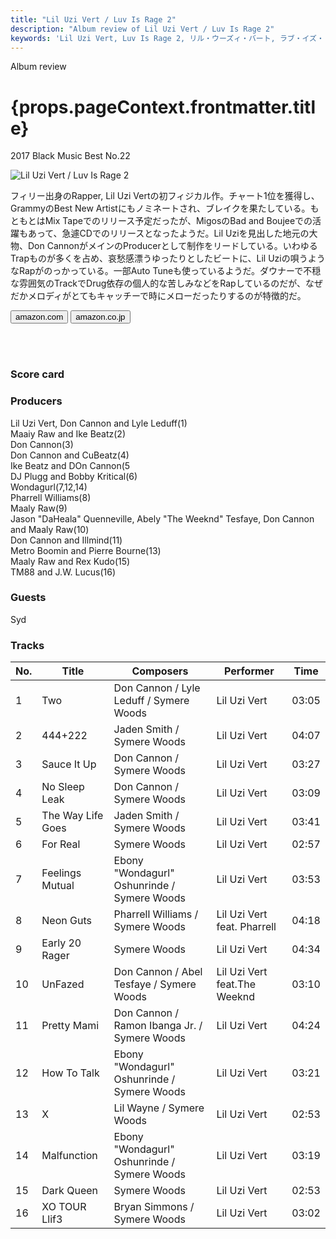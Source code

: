 ```yaml
---
title: "Lil Uzi Vert / Luv Is Rage 2"
description: "Album review of Lil Uzi Vert / Luv Is Rage 2"
keywords: 'Lil Uzi Vert, Luv Is Rage 2, リル・ウーズィ・バート, ラブ・イズ・レイジ2'
---
```





<p className="largeP">Album review</p>
<h1 className="h1--no--margin">{props.pageContext.frontmatter.title}</h1>
<p className="largeP"><Link to="/best50/2017/">2017 Black Music Best No.22</Link></p>

<Row  className="image-card-group">
	<Column colMd={"3"} colLg={"4"} noGutterMdLeft="">
       <ImageCard>

![Lil Uzi Vert / Luv Is Rage 2](../../images/cd/liluzivert1L.jpg) 

</ImageCard>
	</Column>
	<Column colMd={"4"} colLg={"8"} noGutterMdLeft="">
	<p>
	フィリー出身のRapper, Lil Uzi Vertの初フィジカル作。チャート1位を獲得し、GrammyのBest New Artistにもノミネートされ、ブレイクを果たしている。もともとはMix Tapeでのリリース予定だったが、MigosのBad and Boujeeでの活躍もあって、急遽CDでのリリースとなったようだ。Lil Uziを見出した地元の大物、Don CannonがメインのProducerとして制作をリードしている。いわゆるTrapものが多くを占め、哀愁感漂うゆったりとしたビートに、Lil Uziの唄うようなRapがのっかっている。一部Auto Tuneも使っているようだ。ダウナーで不穏な雰囲気のTrackでDrug依存の個人的な苦しみなどをRapしているのだが、なぜだかメロディがとてもキャッチーで時にメローだったりするのが特徴的だ。
	</p>
    <div>
	  <Button href="https://amzn.to/30jrJkq" kind="primary" size="small" renderIcon={ArrowUpRight24}>
      amazon.com
    </Button>
    <Button href="https://amzn.to/2WyDYIP" kind="secondary" size="small" renderIcon={ArrowUpRight24}>
      amazon.co.jp
    </Button>
	</div>
	<a href="https://geo.music.apple.com/jp/album/luv-is-rage-2/1274150514?mt=1&app=music&ls=1&at=11lcug" style="display:inline-block;overflow:hidden;background:url(https://linkmaker.itunes.apple.com/ja-jp/lockup.svg?releaseDate=2017-08-25&kind=album&bubble=apple_music&style=mono-black) no-repeat;width:180px;height:45px;"></a>
	<a href="https://geo.music.apple.com/jp/album/luv-is-rage-2/1274150514?app=itunes&at=11lcug" style="display:inline-block;overflow:hidden;background:url(https://linkmaker.itunes.apple.com/ja-jp/badge-lrg.svg?releaseDate=2017-08-25T00:00:00Z&kind=album&bubble=itunes_music) no-repeat;width:140px;height:45px;"></a>
	</Column>
</Row>
<Row >
	<Column colMd={"4"} colLg={"4"} noGutterMdLeft="">
<div>
    <h3>Score card</h3>
	<SliderJS1 value="2" />
    <SliderJS2 value="2" />
	<SliderJS3 value="2" />
    <SliderJS4 value="9" />
</div>
</Column>
<Column colMd={"8"} colLg={"8"} noGutterMdLeft="">
<div>
<h3>Producers</h3>
<p>
Lil Uzi Vert, Don Cannon and Lyle Leduff(1)
<br/>Maaiy Raw and Ike Beatz(2)
<br/>Don Cannon(3)
<br/>Don Cannon and CuBeatz(4)
<br/>Ike Beatz and DOn Cannon(5
<br/>DJ Plugg and Bobby Kritical(6)
<br/>Wondagurl(7,12,14)
<br/>Pharrell Williams(8)
<br/>Maaly Raw(9)
<br/>Jason "DaHeala" Quenneville, Abely "The Weeknd" Tesfaye, Don Cannon and Maaly Raw(10)
<br/>Don Cannon and Illmind(11)
<br/>Metro Boomin and Pierre Bourne(13)
<br/>Maaly Raw and Rex Kudo(15)
<br/>TM88 and J.W. Lucus(16)
</p>
<h3>Guests</h3>
<p>
Syd
</p>
</div>
</Column>
</Row>

<h3>Tracks</h3>

| No. |	 Title            |	 Composers                                   |	 Performer                  | Time	|
| --- |	----------------- | -------------------------------------------- | ---------------------------- | ----- |
| 1	  |	Two               | Don Cannon / Lyle Leduff / Symere Woods      | Lil Uzi Vert                 | 03:05 |
| 2	  |	444+222           | Jaden Smith / Symere Woods                   | Lil Uzi Vert                 | 04:07 |
| 3	  |	Sauce It Up       | Don Cannon / Symere Woods                    | Lil Uzi Vert                 | 03:27 |
| 4	  |	No Sleep Leak     | Don Cannon / Symere Woods                    | Lil Uzi Vert                 | 03:09 |
| 5	  |	The Way Life Goes | Jaden Smith / Symere Woods                   | Lil Uzi Vert                 | 03:41 |
| 6	  |	For Real          | Symere Woods                                 | Lil Uzi Vert                 | 02:57 |
| 7	  |	Feelings Mutual   | Ebony "Wondagurl" Oshunrinde / Symere Woods  | Lil Uzi Vert                 | 03:53 |
| 8	  |	Neon Guts         | Pharrell Williams / Symere Woods             | Lil Uzi Vert feat. Pharrell  | 04:18 |
| 9	  |	Early 20 Rager    | Symere Woods                                 | Lil Uzi Vert                 | 04:34 |
| 10  |	UnFazed           | Don Cannon / Abel Tesfaye / Symere Woods     | Lil Uzi Vert feat.The Weeknd | 03:10 |
| 11  |	Pretty Mami       | Don Cannon / Ramon Ibanga Jr. / Symere Woods | Lil Uzi Vert                 | 04:24 |
| 12  |	How To Talk       | Ebony "Wondagurl" Oshunrinde / Symere Woods  | Lil Uzi Vert                 | 03:21 |
| 13  |	X                 | Lil Wayne / Symere Woods                     | Lil Uzi Vert                 | 02:53 |
| 14  |	Malfunction       | Ebony "Wondagurl" Oshunrinde / Symere Woods  | Lil Uzi Vert                 | 03:19 |
| 15  |	Dark Queen        | Symere Woods                                 | Lil Uzi Vert                 | 02:53 |
| 16  |	XO TOUR Llif3     | Bryan Simmons / Symere Woods                 | Lil Uzi Vert                 | 03:02 |

<Row>
<Column colMd={3} colLg={3} noGutterMdLeft>
<Review1 />
</Column>
</Row>